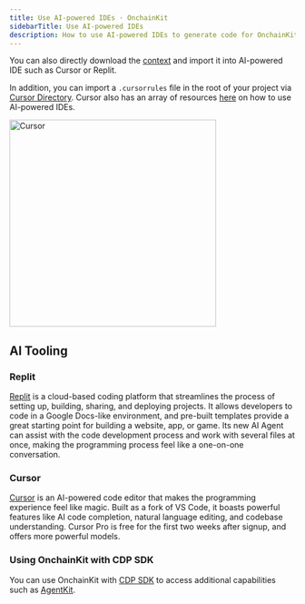 ```yaml
---
title: Use AI-powered IDEs · OnchainKit
sidebarTitle: Use AI-powered IDEs
description: How to use AI-powered IDEs to generate code for OnchainKit.
---
```


You can also directly download the [context](https://github.com/fakepixels/md-generator/blob/master/combined-ock-docs-0.35.8.mdx) and import it into AI-powered IDE such as Cursor or Replit.

In addition, you can import a `.cursorrules` file in the root of your project via [Cursor Directory](https://cursor.directory/onchainkit). Cursor also has an array of resources [here](https://cursor.directory/learn) on how to use AI-powered IDEs.

<Frame>
<img alt="Cursor"
  src="/images/onchainkit/cursor-dir.gif"
  height="364"/>
</Frame>

## AI Tooling

### Replit

[Replit](https://replit.com) is a cloud-based coding platform that streamlines the process of setting up, building, sharing, and deploying projects. It allows developers to code in a Google Docs-like environment, and pre-built templates provide a great starting point for building a website, app, or game. Its new AI Agent can assist with the code development process and work with several files at once, making the programming process feel like a one-on-one conversation.

### Cursor

[Cursor](https://cursor.com) is an AI-powered code editor that makes the programming experience feel like magic. Built as a fork of VS Code, it boasts powerful features like AI code completion, natural language editing, and codebase understanding. Cursor Pro is free for the first two weeks after signup, and offers more powerful models.

### Using OnchainKit with CDP SDK

You can use OnchainKit with [CDP SDK](https://docs.cdp.coinbase.com/get-started/docs/overview) to access additional capabilities such as [AgentKit](https://docs.cdp.coinbase.com/agentkit/docs/welcome).



<PolicyBanner />